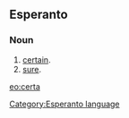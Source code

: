 ==Esperanto==
===Noun===
# [[certain]].
# [[sure]].

[[eo:certa]]
[[Category:Esperanto language]]
{{Universala Vortaro}}